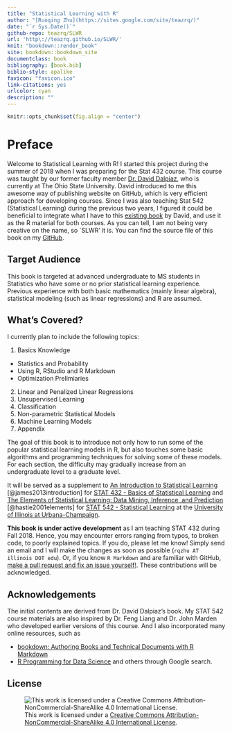 ```yaml
--- 
title: "Statistical Learning with R"
author: "[Ruoqing Zhu](https://sites.google.com/site/teazrq/)"
date: "`r Sys.Date()`"
github-repo: teazrq/SLWR
url: 'http\://teazrq.github.io/SLWR/'
knit: "bookdown::render_book"
site: bookdown::bookdown_site
documentclass: book
bibliography: [book.bib]
biblio-style: apalike
favicon: "favicon.ico"
link-citations: yes
urlcolor: cyan
description: ""
---
```


```r
knitr::opts_chunk$set(fig.align = "center")
```

# Preface {-}

Welcome to Statistical Learning with R! I started this project during the summer of 2018 when I was preparing for the Stat 432 course. This course was taught by our former faculty member [Dr. David Dalpiaz](https://daviddalpiaz.com/teaching.html), who is currently at The Ohio State University. David introduced to me this awesome way of publishing website on GitHub, which is very efficient approach for developing courses. Since I was also teaching Stat 542 (Statistical Learning) during the previous two years, I figured it could be beneficial to integrate what I have to this [existing book](https://daviddalpiaz.github.io/r4sl/) by David, and use it as the R material for both courses. As you can tell, I am not being very creative on the name, so `SLWR' it is. You can find the source file of this book on my [GitHub](https://teazrq.github.io/SLWR/).

## Target Audience {-}

This book is targeted at advanced undergraduate to MS students in Statistics who have some or no prior statistical learning experience. Previous experience with both basic mathematics (mainly linear algebra), statistical modeling (such as linear regressions) and R are assumed.

## What's Covered? {-}

I currently plan to include the following topics:

1. Basics Knowledge
  + Statistics and Probability
  + Using R, RStudio and R Markdown
  + Optimization Prelimiaries
2. Linear and Penalized Linear Regressions
3. Unsupervised Learning
4. Classification
5. Non-parametric Statistical Models
6. Machine Learning Models
7. Appendix

The goal of this book is to introduce not only how to run some of the popular statistical learning models in R, but also touches some basic algorithms and programming techniques for solving some of these models. For each section, the difficulty may gradually increase from an undergraduate level to a graduate level. 

It will be served as a supplement to [An Introduction to Statistical Learning](http://www-bcf.usc.edu/~gareth/ISL/) [@james2013introduction] for [STAT 432 - Basics of Statistical Learning](https://go.illinois.edu/stat432) and [The Elements of 
Statistical Learning: Data Mining, Inference, and Prediction](https://web.stanford.edu/~hastie/ElemStatLearn/) [@hastie2001elements] for [STAT 542 - Statistical Learning](https://go.illinois.edu/stat542) at the [University of Illinois at Urbana-Champaign](http://illinois.edu/).

**This book is under active development** as I am teaching STAT 432 during Fall 2018. Hence, you may encounter errors ranging from typos, to broken code, to poorly explained topics. If you do, please let me know! Simply send an email and I will make the changes as soon as possible (`rqzhu AT illinois DOT edu`). Or, if you know `R Markdown` and are familiar with GitHub, [make a pull request and fix an issue yourself!](https://github.com/teazrq/SLWR). These contributions will be acknowledged. 

## Acknowledgements {-}

The initial contents are derived from Dr. David Dalpiaz's book. My STAT 542 course materials are also inspired by Dr. Feng Liang and Dr. John Marden who developed earlier versions of this course. And I also incorporated many online resources, such as 

- [bookdown: Authoring Books and Technical Documents with R Markdown](https://bookdown.org/yihui/bookdown/)
- [R Programming for Data Science](http://r4ds.had.co.nz/)
and others through Google search.

## License {-}

![This work is licensed under a [Creative Commons Attribution-NonCommercial-ShareAlike 4.0 International License](http://creativecommons.org/licenses/by-nc-sa/4.0/).](images/cc.png)
